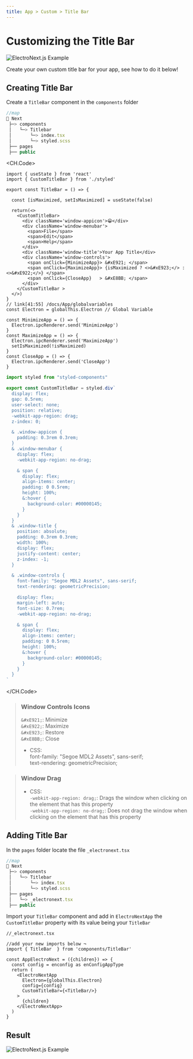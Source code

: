 ```yaml
---
title: App > Custom > Title Bar
---
```


# Customizing the Title Bar 
![ElectroNext.js Example](/img/app.custom.titlebar.png)

Create your own custom title bar for your app, see how to do it below!

## Creating Title Bar
Create a `TitleBar` component in the `components` folder 
```jsx bg=4,5,6
//map
📁 Next
 ├─> components
 │   └─> Titlebar
 │       └─> index.tsx
 │       └─> styled.scss
 ├── pages
 ├── public

```

<CH.Code>

```tsx index.tsx
import { useState } from 'react'
import { CustomTitleBar } from './styled'

export const TitleBar = () => {

  const [isMaximized, setIsMaximized] = useState(false)

  return(<>
    <CustomTitleBar>
      <div className='window-appicon'>😁</div>
      <div className='window-menubar'>
        <span>File</span>
        <span>Edit</span>
        <span>Help</span>
      </div>
      <div className='window-title'>Your App Title</div>
      <div className='window-controls'>
        <span onClick={MinimizeApp}> &#xE921; </span>
        <span onClick={MaximizeApp}> {isMaximized ? <>&#xE923;</> : <>&#xE922;</>} </span>
        <span onClick={CloseApp}   > &#xE8BB; </span>
      </div>
    </CustomTitleBar >
  </>)
}
// link[41:55] /docs/App/globalvariables
const Electron = globalThis.Electron // Global Variable

const MinimizeApp = () => {
  Electron.ipcRenderer.send('MinimizeApp')
}
const MaximizeApp = () => {
  Electron.ipcRenderer.send('MaximizeApp')
  setIsMaximized(!isMaximized)
}
const CloseApp = () => {
  Electron.ipcRenderer.send('CloseApp')
}

```

```ts styled.ts
import styled from "styled-components"

export const CustomTitleBar = styled.div`
  display: flex;
  gap: 0.5rem;
  user-select: none;
  position: relative;
  -webkit-app-region: drag;
  z-index: 0;

  & .window-appicon {
    padding: 0.3rem 0.3rem;
  }
  & .window-menubar {
    display: flex;
    -webkit-app-region: no-drag;

    & span {  
      display: flex;
      align-items: center;
      padding: 0 0.5rem;
      height: 100%;
      &:hover {
        background-color: #00000145;
      }
    }
  }
  & .window-title {
    position: absolute;
    padding: 0.3rem 0.3rem;
    width: 100%;
    display: flex;
    justify-content: center;
    z-index: -1;
  }

  & .window-controls {
    font-family: "Segoe MDL2 Assets", sans-serif;
    text-rendering: geometricPrecision;

    display: flex;
    margin-left: auto;
    font-size: 0.7rem;
    -webkit-app-region: no-drag;

    & span {  
      display: flex;
      align-items: center;
      padding: 0 0.5rem;
      height: 100%;
      &:hover {
        background-color: #00000145;
      }
    }
  }
`
```
</CH.Code>

> ### Window Controls Icons 
> `&#xE921;`: Minimize <br/>
> `&#xE922;`: Maximize <br/>
> `&#xE923;`: Restore <br/>
> `&#xE8BB;`: Close
> - CSS: <br/>
> font-family: "Segoe MDL2 Assets", sans-serif;<br/>
> text-rendering: geometricPrecision;

> ### Window Drag 
> - CSS: <br/>
> `-webkit-app-region: drag;`: Drags the window when clicking on the element that has this property <br/>
> `-webkit-app-region: no-drag;`: Does not drag the window when clicking on the element that has this property <br/>


## Adding Title Bar
In the `pages` folder locate the file `_electronext.tsx` 
```jsx bg=8
//map
📁 Next
 ├─> components
 │   └─> Titlebar
 │       └─> index.tsx
 │       └─> styled.scss
 ├── pages
 │   └─> _electronext.tsx
 ├── public

```
Import your `TitleBar` component and add in `ElectroNextApp` the `CustomTitleBar` property with its value being your `TitleBar` 
```tsx focus=4,12
//_electronext.tsx

//add your new imports below ¬
import { TitleBar  } from 'components/TitleBar'

const AppElectroNext = ({children}) => {
  const config = enconfig as enConfigAppType
  return (
    <ElectroNextApp 
      Electron={globalThis.Electron}  
      config={config}
      CustomTitleBar={<TitleBar/>} 
    >
      {children}
    </ElectroNextApp>
  )
}
```

## Result
![ElectroNext.js Example](/img/app.custom.titlebar.result.png)